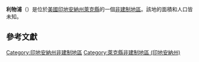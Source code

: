 {{noteTA
|G1=USState
|G2=地名
|G3=Unit
}}
{{Infobox settlement
|official_name            = 利物浦
|native_name = Liverpool
|settlement_type          = [[非建制地區|非建制地區]]
|image_skyline            = 
|imagesize                = 
|pushpin_map              = USA Indiana
|pushpin_label            = 利物浦
|pushpin_label_position   = top
|pushpin_map_caption      = 利物浦在印地安納州的位置
|subdivision_type         = [[世界政區索引|國家]]
|subdivision_type1        = [[美国州份|州份]]
|subdivision_type2        = [[印地安納州行政区划|縣]]
|subdivision_name         = [[美国|美国]]
|subdivision_name1        = [[印地安納州|印地安納州]]
|subdivision_name2        = [[萊克縣_(印地安納州)|萊克縣]]
|elevation_ft             = 640
|elevation_m              = 195
|area_total_km2           = 
|area_total_sq_mi         = 
|area_land_km2            = 
|area_land_sq_mi          = 
|area_water_km2           = 
|area_water_sq_mi         = 
|population_as_of         = 2010
|population_footnotes     = 
|population_total         = 
|population_metro         = 
|population_density_km2   = auto
|population_density_sq_mi = auto
|timezone                 = [[北美东部时区|北美东部时区]]
|utc_offset               = -5
|coordinates              = {{coord|41|33|09|N|87|17|41|W|display=inline,title}}
| coor_pinpoint           = 
| coordinates_footnotes   = 
|timezone_DST             = EDT
|utc_offset_DST           = -4
|postal_code_type         = [[美國郵區編號|郵區編號]]
|postal_code              = 46405
|area_code                = {{link-en|电话区号219|Area code 219|219}}
|blank_name = [[地名信息系统|GNIS ID]]
|blank_info = 449683<ref name="GNIS">{{cite gnis|449683|Liverpool}}</ref>
}}
'''利物浦'''（{{lang-en|Liverpool}}）是位於[[美國|美國]][[印地安納州|印地安納州]][[萊克縣_(印地安納州)|萊克縣]]的一個[[非建制地區|非建制地區]]。該地的面積和人口皆未知。

== 參考文獻 ==
{{reflist}}

{{萊克縣 (印地安納州)}}

{{DEFAULTSORT:Liverpool}}
[[Category:印地安納州非建制地區|Category:印地安納州非建制地區]]
[[Category:萊克縣非建制地區_(印地安納州)|Category:萊克縣非建制地區 (印地安納州)]]

{{Indiana-geo-stub}}

<nowiki></nowiki>